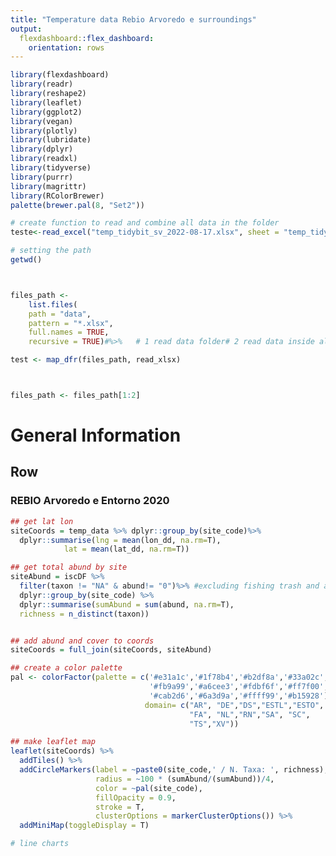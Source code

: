 ```yaml
---
title: "Temperature data Rebio Arvoredo e surroundings"
output: 
  flexdashboard::flex_dashboard:
    orientation: rows
---
```


```r
library(flexdashboard)
library(readr)
library(reshape2)
library(leaflet)
library(ggplot2)
library(vegan)
library(plotly)
library(lubridate)
library(dplyr)
library(readxl)
library(tidyverse)
library(purrr)
library(magrittr)
library(RColorBrewer)
palette(brewer.pal(8, "Set2"))
```

```r

# create function to read and combine all data in the folder
teste<-read_excel("temp_tidybit_sv_2022-08-17.xlsx", sheet = "temp_tidybit_sv_2022-11-11")

# setting the path
getwd()



files_path <- 
    list.files(
    path = "data",
    pattern = "*.xlsx",
    full.names = TRUE,
    recursive = TRUE)#%>%   # 1 read data folder# 2 read data inside all locations

test <- map_dfr(files_path, read_xlsx)



files_path <- files_path[1:2]

```

General Information
======================================================================

Row
-----------------------------------------------------------------------


### REBIO Arvoredo e Entorno 2020

```r
## get lat lon
siteCoords = temp_data %>% dplyr::group_by(site_code)%>% 
  dplyr::summarise(lng = mean(lon_dd, na.rm=T), 
            lat = mean(lat_dd, na.rm=T))

## get total abund by site
siteAbund = iscDF %>%  
  filter(taxon != "NA" & abund!= "0")%>% #excluding fishing trash and abund zero
  dplyr::group_by(site_code) %>% 
  dplyr::summarise(sumAbund = sum(abund, na.rm=T),
  richness = n_distinct(taxon)) 


## add abund and cover to coords
siteCoords = full_join(siteCoords, siteAbund)

## create a color palette
pal <- colorFactor(palette = c('#e31a1c','#1f78b4','#b2df8a','#33a02c',
                               '#fb9a99','#a6cee3','#fdbf6f','#ff7f00',
                               '#cab2d6','#6a3d9a','#ffff99','#b15928'),
                              domain= c("AR", "DE","DS","ESTL","ESTO",
                                        "FA", "NL","RN","SA", "SC", 
                                        "TS","XV"))

## make leaflet map
leaflet(siteCoords) %>% 
  addTiles() %>% 
  addCircleMarkers(label = ~paste0(site_code,' / N. Taxa: ', richness), 
                   radius = ~100 * (sumAbund/(sumAbund))/4,
                   color = ~pal(site_code), 
                   fillOpacity = 0.9,
                   stroke = T,
                   clusterOptions = markerClusterOptions()) %>% 
  addMiniMap(toggleDisplay = T)

```

```r


# line charts


```

